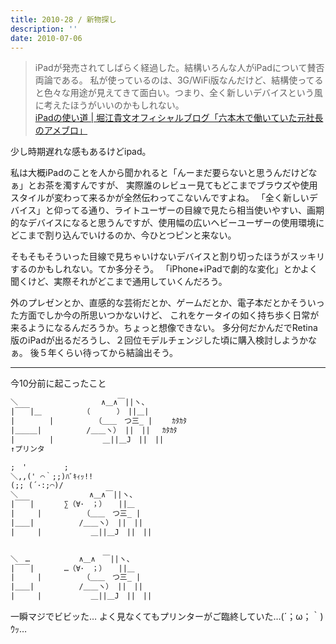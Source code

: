 ```yaml
---
title: 2010-28 / 新物探し
description: ''
date: 2010-07-06
---
```



> iPadが発売されてしばらく経過した。結構いろんな人がiPadについて賛否両論である。
> 私が使っているのは、3G/WiFi版なんだけど、結構使ってると色々な用途が見えてきて面白い。つまり、全く新しいデバイスという風に考えたほうがいいのかもしれない。  
> [iPadの使い道 | 堀江貴文オフィシャルブログ「六本木で働いていた元社長のアメブロ」](https://ameblo.jp/takapon-jp/entry-10582688839.html)

少し時期遅れな感もあるけどipad。

私は大概iPadのことを人から聞かれると「んーまだ要らないと思うんだけどなぁ」とお茶を濁すんですが、
実際誰のレビュー見てもどこまでブラウズや使用スタイルが変わって来るかが全然伝わってこないんですよね。
「全く新しいデバイス」と仰ってる通り、ライトユーザーの目線で見たら相当使いやすい、画期的なデバイスになると思うんですが、使用幅の広いヘビーユーザーの使用環境にどこまで割り込んでいけるのか、今ひとつピンと来ない。

そもそもそういった目線で見ちゃいけないデバイスと割り切ったほうがスッキリするのかもしれない。てか多分そう。
「iPhone+iPadで劇的な変化」とかよく聞くけど、実際それがどこまで通用していくんだろう。

外のプレゼンとか、直感的な芸術だとか、ゲームだとか、電子本だとかそういった方面でしか今の所思いつかないけど、
これをケータイの如く持ち歩く日常が来るようになるんだろうか。ちょっと想像できない。
多分何だかんだでRetina版のiPadが出るだろうし、２回位モデルチェンジした頃に購入検討しようかなぁ。
後５年くらい待ってから結論出そう。

----

今10分前に起こったこと

```txt
＼　　　　　　　　　 　 ∧＿∧￣||ヽ、
|￣￣|＿　　　　　　（　　　 ）　||＿|
|　　 　　|　　　　　　（＿＿　つ三_ | 　　ｶﾀｶﾀ
|＿＿＿|　　　　　　/＿＿ヽ） ||　|| 　ｶﾀｶﾀ
|　　　　 |　　　　　　 ＿||＿J　||　||
↑プリンタ

;　'　　　　　;
＼,,(' ⌒｀;;)ﾊﾞｷｨｯ!!
(;; (´･:;⌒)/
＼　　　　　　　　　 ∧＿∧￣||ヽ、
|￣￣|　　　　∑（∀･　；） 　||＿
|　　　|　　　　　　（＿＿　つ三_ |
|＿＿|　　　　　　/＿＿ヽ） ||　||
|　　　|　　　　　　 ＿||＿J　||　||


＼　…　　　　　　 ∧＿∧　￣||ヽ、
|￣￣|　　　　…（∀･　；） 　||＿
|　　　|　　　　　　（＿＿　つ三_ |
|＿＿|　　　　　　/＿＿ヽ） ||　||
|　　　|　　　　　　 ＿||＿J　||　||
```

一瞬マジでビビッた…
よく見なくてもプリンターがご臨終していた…(´；ω；｀)ｳｯ…
